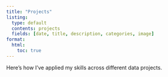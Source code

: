 ```yaml
---
title: "Projects"
listing: 
  type: default
  contents: projects
  fields: [date, title, description, categories, image]
format:
  html:
    toc: true
---
```


Here’s how I’ve applied my skills across different data projects. 
